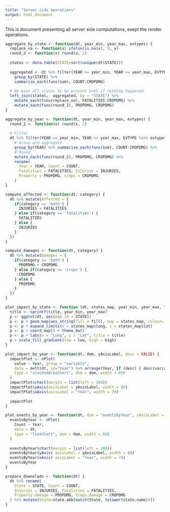 ```yaml
---
title: "Server side operations"
output: html_document
---
```


This is document presenting all server side computations, exept the render operations. 

```r
  
aggregate_by_state <- function(dt, year_min, year_max, evtypes) {
  replace_na <- function(x) ifelse(is.na(x), 0, x)
  round_2 <- function(x) round(x, 2)
  
  states <- data.table(STATE=sort(unique(dt$STATE)))
  
  aggregated <- dt %>% filter(YEAR >= year_min, YEAR <= year_max, EVTYPE %in% evtypes) %>%
    group_by(STATE) %>%
    summarise_each(funs(sum), COUNT:CROPDMG)
  
  # We want all states to be present even if nothing happened
  left_join(states,  aggregated, by = "STATE") %>%
    mutate_each(funs(replace_na), FATALITIES:CROPDMG) %>%
    mutate_each(funs(round_2), PROPDMG, CROPDMG)    
}

aggregate_by_year <- function(dt, year_min, year_max, evtypes) {
  round_2 <- function(x) round(x, 2)
  
  # Filter
  dt %>% filter(YEAR >= year_min, YEAR <= year_max, EVTYPE %in% evtypes) %>%
    # Group and aggregate
    group_by(YEAR) %>% summarise_each(funs(sum), COUNT:CROPDMG) %>%
    # Round
    mutate_each(funs(round_2), PROPDMG, CROPDMG) %>%
    rename(
      Year = YEAR, Count = COUNT,
      Fatalities = FATALITIES, Injuries = INJURIES,
      Property = PROPDMG, Crops = CROPDMG
    )
}

compute_affected <- function(dt, category) {
  dt %>% mutate(Affected = {
    if(category == 'both') {
      INJURIES + FATALITIES
    } else if(category == 'fatalities') {
      FATALITIES
    } else {
      INJURIES
    }
  })
}

compute_damages <- function(dt, category) {
  dt %>% mutate(Damages = {
    if(category == 'both') {
      PROPDMG + CROPDMG
    } else if(category == 'crops') {
      CROPDMG
    } else {
      PROPDMG
    }
  })
}

plot_impact_by_state <- function (dt, states_map, year_min, year_max, fill, title, low = "#fff5eb", high = "#d94801") {
  title <- sprintf(title, year_min, year_max)
  p <- ggplot(dt, aes(map_id = STATE))
  p <- p + geom_map(aes_string(fill = fill), map = states_map, colour='black')
  p <- p + expand_limits(x = states_map$long, y = states_map$lat)
  p <- p + coord_map() + theme_bw()
  p <- p + labs(x = "Long", y = "Lat", title = title)
  p + scale_fill_gradient(low = low, high = high)
}

plot_impact_by_year <- function(dt, dom, yAxisLabel, desc = FALSE) {
  impactPlot <- nPlot(
    value ~ Year, group = "variable",
    data = melt(dt, id="Year") %>% arrange(Year, if (desc) { desc(variable) } else { variable }),
    type = "stackedAreaChart", dom = dom, width = 650
  )
  impactPlot$chart(margin = list(left = 100))
  impactPlot$yAxis(axisLabel = yAxisLabel, width = 80)
  impactPlot$xAxis(axisLabel = "Year", width = 70)
  
  impactPlot
}

plot_events_by_year <- function(dt, dom = "eventsByYear", yAxisLabel = "Count") {
  eventsByYear <- nPlot(
    Count ~ Year,
    data = dt,
    type = "lineChart", dom = dom, width = 650
  )
  
  eventsByYear$chart(margin = list(left = 100))
  eventsByYear$yAxis( axisLabel = yAxisLabel, width = 80)
  eventsByYear$xAxis( axisLabel = "Year", width = 70)
  eventsByYear
}

prepare_downolads <- function(dt) {
  dt %>% rename(
    State = STATE, Count = COUNT,
    Injuries = INJURIES, Fatalities = FATALITIES,
    Property.damage = PROPDMG, Crops.damage = CROPDMG
  ) %>% mutate(State=state.abb[match(State, tolower(state.name))])
}


```
